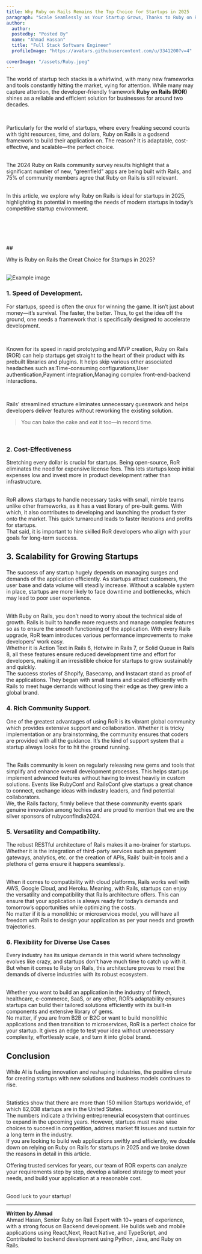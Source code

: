```yaml
---
title: Why Ruby on Rails Remains the Top Choice for Startups in 2025
paragraph: "Scale Seamlessly as Your Startup Grows, Thanks to Ruby on Rails’ Proven Architecture and Performance Optimization"
author:
  author:
  postedby: "Posted By"
  name: "Ahmad Hassan"
  title: "Full Stack Software Engineer"
  profileImage: "https://avatars.githubusercontent.com/u/3341200?v=4"

coverImage: "/assets/Ruby.jpeg"
---
```


The world of startup tech stacks is a whirlwind, with many new frameworks and tools constantly hitting the market, vying for attention. While many may capture attention, the developer-friendly framework **Ruby on Rails (ROR)** shines as a reliable and efficient solution for businesses for around two decades.<br/>

<br />

Particularly for the world of startups, where every freaking second counts with tight resources, time, and dollars, Ruby on Rails is a godsend framework to build their application on. The reason? It is adaptable, cost-effective, and scalable—the perfect choice.<br/><br/>

The 2024 Ruby on Rails community survey results highlight that a significant number of new, "greenfield" apps are being built with Rails, and 75% of community members agree that Ruby on Rails is still relevant.<br/><br/>

In this article, we explore why Ruby on Rails is ideal for startups in 2025, highlighting its potential in meeting the needs of modern startups in today’s competitive startup environment.

## <br/>

<br />
## <p className="font-bold text-[#0094de] text-center italic">Why is Ruby on Rails the Great Choice for Startups in 2025?</p>
<br />
<img
  src="https://dev-strapi.sedintechnologies.com/uploads/Why_is_Ruby_on_Rails_the_great_choice_for_startups_in_2025_6ee7417d47.png"
  alt="Example image"
  className="rounded-lg md:max-w-5xl mx-auto"
/>

### <p className="font-bold text-[#0094de] italic">1. Speed of Development.</p>

For startups, speed is often the crux for winning the game. It isn’t just about money—it’s survival. The faster, the better. Thus, to get the idea off the ground, one needs a framework that is specifically designed to accelerate development.

<br />

Known for its speed in rapid prototyping and MVP creation, Ruby on Rails (ROR) can help startups get straight to the heart of their product with its prebuilt libraries and plugins. It helps skip various other associated headaches such as:Time-consuming configurations,User authentication,Payment integration,Managing complex front-end-backend interactions.

<br />

Rails' streamlined structure eliminates unnecessary guesswork and helps developers deliver features without reworking the existing solution.

> You can bake the cake and eat it too—in record time.

<br />

### <p className="font-bold text-[#0094de] italic">2. Cost-Effectiveness</p>

Stretching every dollar is crucial for startups. Being open-source, RoR eliminates the need for expensive license fees. This lets startups keep initial expenses low and invest more in product development rather than infrastructure.

<br />
RoR allows startups to handle necessary tasks with small, nimble teams unlike other
frameworks, as it has a vast library of pre-built gems. With which, it also contributes
to developing and launching the product faster onto the market. This quick turnaround
leads to faster iterations and profits for startups.
<br />
That said, it is important to hire skilled RoR developers who align with your goals
for long-term success.
<br />

## <p className="font-bold text-[#0094de] italic">3. Scalability for Growing Startups</p>

The success of any startup hugely depends on managing surges and demands of the application efficiently. As startups attract customers, the user base and data volume will steadily increase. Without a scalable system in place, startups are more likely to face downtime and bottlenecks, which may lead to poor user experience.

<br />
With Ruby on Rails, you don’t need to worry about the technical side of growth. Rails
is built to handle more requests and manage complex features so as to ensure the
smooth functioning of the application. With every Rails upgrade, RoR team introduces
various performance improvements to make developers' work easy.
<br />
Whether it is Action Text in Rails 6, Hotwire in Rails 7, or Solid Queue in Rails
8, all these features ensure reduced development time and effort for developers,
making it an irresistible choice for startups to grow sustainably and quickly.
<br />
The success stories of Shopify, Basecamp, and Instacart stand as proof of the applications.
They began with small teams and scaled efficiently with Rails to meet huge demands
without losing their edge as they grew into a global brand.
<br />

### <p className="font-bold text-[#0094de] italic">4. Rich Community Support.</p>

One of the greatest advantages of using RoR is its vibrant global community which provides extensive support and collaboration. Whether it is tricky implementation or any brainstorming, the community ensures that coders are provided with all the guidance. It’s the kind of support system that a startup always looks for to hit the ground running.

<br />
The Rails community is keen on regularly releasing new gems and tools that simplify
and enhance overall development processes. This helps startups implement advanced
features without having to invest heavily in custom solutions. Events like RubyConf
and RailsConf give startups a great chance to connect, exchange ideas with industry
leaders, and find potential collaborators.
<br />
We, the Rails factory, firmly believe that these community events spark genuine innovation
among techies and are proud to mention that we are the silver sponsors of rubyconfIndia2024.
<br />

### <p className="font-bold text-[#0094de] italic">5. Versatility and Compatibility.</p>

The robust RESTful architecture of Rails makes it a no-brainer for startups. Whether it is the integration of third-party services such as payment gateways, analytics, etc. or the creation of APIs, Rails' built-in tools and a plethora of gems ensure it happens seamlessly.

<br />
When it comes to compatibility with cloud platforms, Rails works well with AWS, Google
Cloud, and Heroku. Meaning, with Rails, startups can enjoy the versatility and compatibility
that Rails architecture offers. This can ensure that your application is always ready
for today’s demands and tomorrow’s opportunities while optimizing the costs.
<br />
No matter if it is a monolithic or microservices model, you will have all freedom
with Rails to design your application as per your needs and growth trajectories.
<br />

### <p className="font-bold text-[#0094de] italic">6. Flexibility for Diverse Use Cases</p>

Every industry has its unique demands in this world where technology evolves like crazy, and startups don't have much time to catch up with it. But when it comes to Ruby on Rails, this architecture proves to meet the demands of diverse industries with its robust ecosystem.

<br />
Whether you want to build an application in the industry of fintech, healthcare,
e-commerce, SaaS, or any other, ROR’s adaptability ensures startups can build their
tailored solutions efficiently with its built-in components and extensive library
of gems.
<br />
No matter, if you are from B2B or B2C or want to build monolithic applications and
then transition to microservices, RoR is a perfect choice for your startup. It gives
an edge to test your idea without unnecessary complexity, effortlessly scale, and
turn it into global brand.
<br />

## <p className="font-bold text-[#0094de] italic">Conclusion</p>

While AI is fueling innovation and reshaping industries, the positive climate for creating startups with new solutions and business models continues to rise.

<br />
Statistics show that there are more than 150 million Startups worldwide, of which
82,038 startups are in the United States.
<br />
The numbers indicate a thriving entrepreneurial ecosystem that continues to expand
in the upcoming years. However, startups must make wise choices to succeed in competition,
address market fit issues and sustain for a long term in the industry.
<br />
If you are looking to build web applications swiftly and efficiently, we double down
on relying on Ruby on Rails for startups in 2025 and we broke down the reasons in
detail in this article.

Offering trusted services for years, our team of ROR experts can analyze your requirements step by step, develop a tailored strategy to meet your needs, and build your application at a reasonable cost.

<br />
Good luck to your startup!
<br />

---

**Written by Ahmad**  
Ahmad Hasan, Senior Ruby on Rail Expert  with 10+ years of experience, with a strong focus on Backend development. He builds web and mobile applications using React,Next, React Native, and TypeScript, and Contributed to backend development using Python, Java, and Ruby on Rails.

